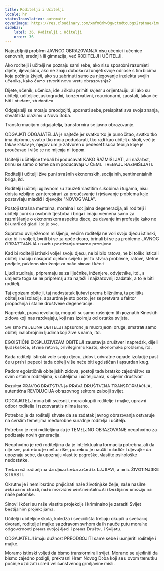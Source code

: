 ```yaml
---
title: Roditelji i Učitelji
locale: hr
statusTranslation: automatic
coverImage: https://res.cloudinary.com/xmfm6mhw3gwctndtcubgx2rptnae/image/upload/v1740337243/small_cover_educacion_fundamental_a051170f1c.webp
sidebar:
    label: 36. Roditelji i Učitelji
    order: 36
---
```

Najozbiljniji problem JAVNOG OBRAZOVANJA nisu učenici i učenice osnovnih, srednjih ili gimnazija, već RODITELJI i UČITELJI.

Ako roditelji i učitelji ne poznaju sami sebe, ako nisu sposobni razumjeti dijete, djevojčicu, ako ne znaju duboko razumjeti svoje odnose s tim bićima koja počinju živjeti, ako su zabrinuti samo za njegovanje intelekta svojih učenika, kako ćemo stvoriti novu vrstu obrazovanja?

Dijete, učenik, učenica, ide u školu primiti svjesnu orijentaciju, ali ako su učitelji, učiteljice, uskogrudni, konzervativni, reakcionarni, zaostali, takav će biti i student, studentica.

Odgajatelji se moraju preodgojiti, upoznati sebe, preispitati sva svoja znanja, shvatiti da ulazimo u Novo Doba.

Transformacijom odgajatelja, transformira se javno obrazovanje.

ODGAJATI ODGAJATELJA je najteže jer svatko tko je puno čitao, svatko tko ima diplomu, svatko tko mora podučavati, tko radi kao učitelj u školi, već je takav kakav je, njegov um je zatvoren u pedeset tisuća teorija koje je proučavao i više se ne mijenja ni topom.

Učitelji i učiteljice trebali bi podučavati KAKO RAZMIŠLJATI, ali nažalost, brinu se samo o tome da ih podučavaju O ČEMU TREBAJU RAZMIŠLJATI.

Roditelji i učitelji žive puni strašnih ekonomskih, socijalnih, sentimentalnih briga, itd.

Roditelji i učitelji uglavnom su zauzeti vlastitim sukobima i tugama, nisu doista ozbiljno zainteresirani za proučavanje i rješavanje problema koje postavljaju mladići i djevojke "NOVOG VALA".

Postoji strašna mentalna, moralna i socijalna degeneracija, ali roditelji i učitelji puni su osobnih tjeskoba i briga i imaju vremena samo za razmišljanje o ekonomskom aspektu djece, za davanje im profesije kako ne bi umrli od gladi i to je sve.

Suprotno uvriježenom mišljenju, većina roditelja ne voli svoju djecu istinski, ako bi ih voljeli, borili bi se za opće dobro, brinuli bi se za probleme JAVNOG OBRAZOVANJA u svrhu postizanja stvarne promjene.

Kad bi roditelji istinski voljeli svoju djecu, ne bi bilo ratova, ne bi toliko isticali obitelj i naciju nasuprot cijelom svijetu, jer to stvara probleme, ratove, štetne podjele, pakleno okruženje za naše sinove i kćeri.

Ljudi studiraju, pripremaju se za liječnike, inženjere, odvjetnike, itd., a umjesto toga se ne pripremaju za najteži i najizazovniji zadatak, a to je biti roditelj.

Taj egoizam obitelji, taj nedostatak ljubavi prema bližnjima, ta politika obiteljske izolacije, apsurdna je sto posto, jer se pretvara u faktor propadanja i stalne društvene degeneracije.

Napredak, prava revolucija, mogući su samo rušenjem tih poznatih Kineskih zidova koji nas razdvajaju, koji nas izoliraju od ostatka svijeta.

Svi smo mi JEDNA OBITELJ i apsurdno je mučiti jedni druge, smatrati samo obitelj malobrojnim ljudima koji žive s nama, itd.

EGOISTIČNI EKSKLUZIVIZAM OBITELJI zaustavlja društveni napredak, dijeli ljudska bića, stvara ratove, privilegirane kaste, ekonomske probleme, itd.

Kada roditelji istinski vole svoju djecu, zidovi, odvratne ograde izolacije past će u prah i pepeo i tada obitelj više neće biti egoističan i apsurdan krug.

Padom egoističnih obiteljskih zidova, postoji tada bratsko zajedništvo sa svim ostalim roditeljima, s učiteljima i učiteljicama, s cijelim društvom.

Rezultat PRAVOG BRATSTVA je PRAVA DRUŠTVENA TRANSFORMACIJA, autentična REVOLUCIJA obrazovnog sektora za bolji svijet.

ODGAJATELJ mora biti svjesniji, mora okupiti roditelje i majke, upravni odbor roditelja i razgovarati s njima jasno.

Potrebno je da roditelji shvate da se zadatak javnog obrazovanja ostvaruje na čvrstim temeljima međusobne suradnje roditelja i učitelja.

Potrebno je reći roditeljima da je TEMELJNO OBRAZOVANJE neophodno za podizanje novih generacija.

Neophodno je reći roditeljima da je intelektualna formacija potrebna, ali da nije sve, potrebno je nešto više, potrebno je naučiti mladiće i djevojke da upoznaju sebe, da upoznaju vlastite pogreške, vlastite psihološke nedostatke.

Treba reći roditeljima da djecu treba začeti iz LJUBAVI, a ne iz ŽIVOTINJSKE STRASTI.

Okrutno je i nemilosrdno projicirati naše životinjske želje, naše nasilne seksualne strasti, naše morbidne sentimentalnosti i bestijalne emocije na naše potomke.

Sinovi i kćeri su naše vlastite projekcije i kriminalno je zaraziti Svijet bestijalnim projekcijama.

Učitelji i učiteljice škola, koledža i sveučilišta trebaju okupiti u svečanoj dvorani, roditelje i majke sa zdravom svrhom da ih nauče putu moralne odgovornosti prema svojoj djeci i prema Društvu i Svijetu.

ODGAJATELJI imaju dužnost PREODGOJITI same sebe i usmjeriti roditelje i majke.

Moramo istinski voljeti da bismo transformirali svijet. Moramo se ujediniti da bismo zajedno podigli, prekrasni Hram Novog Doba koji se u ovom trenutku počinje uzdizati usred veličanstvenog grmljavine misli.

